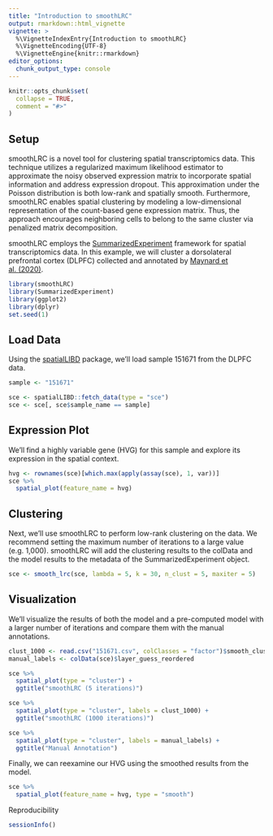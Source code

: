 ```yaml
---
title: "Introduction to smoothLRC"
output: rmarkdown::html_vignette
vignette: >
  %\VignetteIndexEntry{Introduction to smoothLRC}
  %\VignetteEncoding{UTF-8}
  %\VignetteEngine{knitr::rmarkdown}
editor_options: 
  chunk_output_type: console
---
```


```r
knitr::opts_chunk$set(
  collapse = TRUE,
  comment = "#>"
)
```

## Setup

smoothLRC is a novel tool for clustering spatial transcriptomics data. This technique utilizes a regularized maximum likelihood estimator to approximate the noisy observed expression matrix to incorporate spatial information and address expression dropout. This approximation under the Poisson distribution is both low-rank and spatially smooth. Furthermore, smoothLRC enables spatial clustering by modeling a low-dimensional representation of the count-based gene expression matrix. Thus, the approach encourages neighboring cells to belong to the same cluster via penalized matrix decomposition.

smoothLRC employs the [SummarizedExperiment](https://bioconductor.org/packages/release/bioc/html/SummarizedExperiment.html) framework for spatial transcriptomics data. In this example, we will cluster a dorsolateral prefrontal cortex (DLPFC) collected and annotated by [Maynard et al. (2020)](https://www.biorxiv.org/content/10.1101/2020.02.28.969931v1).

```r
library(smoothLRC)
library(SummarizedExperiment)
library(ggplot2)
library(dplyr)
set.seed(1)
```

## Load Data

Using the [spatialLIBD](http://spatial.libd.org/spatialLIBD/) package, we'll load sample 151671 from the DLPFC data. 

```r
sample <- "151671"

sce <- spatialLIBD::fetch_data(type = "sce")
sce <- sce[, sce$sample_name == sample]
```

## Expression Plot

We’ll find a highly variable gene (HVG) for this sample and explore its expression in the spatial context.

```r
hvg <- rownames(sce)[which.max(apply(assay(sce), 1, var))]
sce %>% 
  spatial_plot(feature_name = hvg)
```

## Clustering

Next, we'll use smoothLRC to perform low-rank clustering on the data. We recommend setting the maximum number of iterations to a large value (e.g. 1,000). smoothLRC will add the clustering results to the colData and the model results to the metadata of the SummarizedExperiment object.

```r
sce <- smooth_lrc(sce, lambda = 5, k = 30, n_clust = 5, maxiter = 5)
```


## Visualization

We'll visualize the results of both the model and a pre-computed model with a larger number of iterations and compare them with the manual annotations.

```r
clust_1000 <- read.csv("151671.csv", colClasses = "factor")$smooth_cluster_1000
manual_labels <- colData(sce)$layer_guess_reordered

sce %>% 
  spatial_plot(type = "cluster") + 
  ggtitle("smoothLRC (5 iterations)") 

sce %>% 
  spatial_plot(type = "cluster", labels = clust_1000) +
  ggtitle("smoothLRC (1000 iterations)")

sce %>% 
  spatial_plot(type = "cluster", labels = manual_labels) +
  ggtitle("Manual Annotation")


```

Finally, we can reexamine our HVG using the smoothed results from the model.

```r
sce %>% 
  spatial_plot(feature_name = hvg, type = "smooth")

```


Reproducibility

```r
sessionInfo()
```

